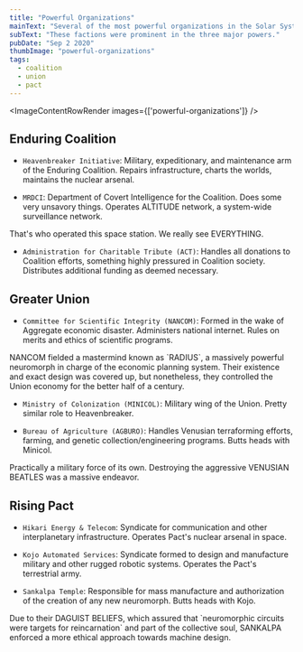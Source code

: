 ```yaml
---
title: "Powerful Organizations"
mainText: "Several of the most powerful organizations in the Solar System, prior to the Unexpected Interrupt."
subText: "These factions were prominent in the three major powers."
pubDate: "Sep 2 2020"
thumbImage: "powerful-organizations"
tags:
  - coalition
  - union
  - pact
---
```



<ImageContentRowRender 
  images={['powerful-organizations']}
/>

## Enduring Coalition

- `Heavenbreaker Initiative`: Military, expeditionary, and maintenance arm of the Enduring Coalition. Repairs infrastructure, charts the worlds, maintains the nuclear arsenal.

- `MRDCI`: Department of Covert Intelligence for the Coalition. Does some very unsavory things. Operates ALTITUDE network, a system-wide surveillance network.

<QuoteContentRowRender author={AuthorUniserve} >
That's who operated this space station. We really see EVERYTHING.
</QuoteContentRowRender>

- `Administration for Charitable Tribute (ACT)`: Handles all donations to Coalition efforts, something highly pressured in Coalition society. Distributes additional funding as deemed necessary.

## Greater Union

- `Committee for Scientific Integrity (NANCOM)`: Formed in the wake of Aggregate economic disaster. Administers national internet. Rules on merits and ethics of scientific programs.

<QuoteContentRowRender author={AuthorUniserve} >
NANCOM fielded a mastermind known as `RADIUS`, a massively powerful neuromorph in charge of the economic planning system. Their existence and exact design was covered up, but nonetheless, they controlled the Union economy for the better half of a century.
</QuoteContentRowRender>

- `Ministry of Colonization (MINICOL)`: Military wing of the Union. Pretty similar role to Heavenbreaker.

- `Bureau of Agriculture (AGBURO)`: Handles Venusian terraforming efforts, farming, and genetic collection/engineering programs. Butts heads with Minicol.

<QuoteContentRowRender author={AuthorUniserve} >
Practically a military force of its own. Destroying the aggressive VENUSIAN BEATLES was a massive endeavor.
</QuoteContentRowRender>

## Rising Pact

- `Hikari Energy & Telecom`: Syndicate for communication and other interplanetary infrastructure. Operates Pact's nuclear arsenal in space.

- `Kojo Automated Services`: Syndicate formed to design and manufacture military and other rugged robotic systems. Operates the Pact's terrestrial army.

- `Sankalpa Temple`: Responsible for mass manufacture and authorization of the creation of any new neuromorph. Butts heads with Kojo.

<QuoteContentRowRender author={AuthorUniserve} >
Due to their DAGUIST BELIEFS, which assured that `neuromorphic circuits were targets for reincarnation` and part of the collective soul, SANKALPA enforced a more ethical approach towards machine design.
</QuoteContentRowRender>
